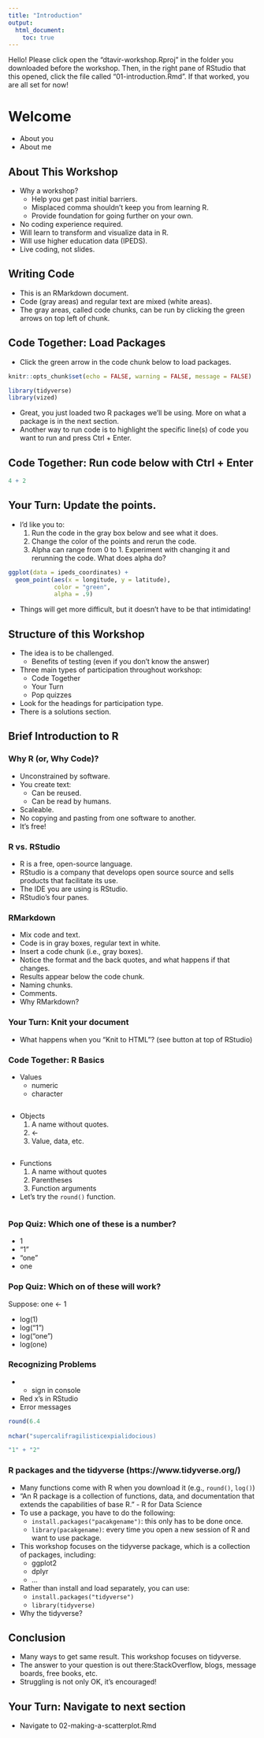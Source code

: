 ```yaml
---
title: "Introduction"
output:
  html_document:
    toc: true
---
```


Hello! Please click open the "dtavir-workshop.Rproj" in the folder you downloaded before the workshop. Then, in the right pane of RStudio that this opened, click the file called "01-introduction.Rmd". If that worked, you are all set for now!

# Welcome

- About you
- About me

## About This Workshop

- Why a workshop?
    - Help you get past initial barriers.
    - Misplaced comma shouldn't keep you from learning R.
    - Provide foundation for going further on your own.
- No coding experience required.
- Will learn to transform and visualize data in R.
- Will use higher education data (IPEDS).
- Live coding, not slides.

## Writing Code

- This is an RMarkdown document.
- Code (gray areas) and regular text are mixed (white areas).
- The gray areas, called code chunks, can be run by clicking the green arrows on top left of chunk.

## Code Together: Load Packages

- Click the green arrow in the code chunk below to load packages.

```r

knitr::opts_chunk$set(echo = FALSE, warning = FALSE, message = FALSE)

library(tidyverse)
library(vized)

```

- Great, you just loaded two R packages we'll be using. More on what a package is in the next section.
- Another way to run code is to highlight the specific line(s) of code you want to run and press Ctrl + Enter.

## Code Together: Run code below with Ctrl + Enter


```r

4 + 2

```

## Your Turn: Update the points.

- I'd like you to:
    1. Run the code in the gray box below and see what it does.
    2. Change the color of the points and rerun the code.
    3. Alpha can range from 0 to 1. Experiment with changing it and rerunning the code. What does alpha do?

```r

ggplot(data = ipeds_coordinates) +
  geom_point(aes(x = longitude, y = latitude), 
             color = "green", 
             alpha = .9) 

```

- Things will get more difficult, but it doesn't have to be that intimidating!

## Structure of this Workshop

- The idea is to be challenged.
    - Benefits of testing (even if you don't know the answer)
- Three main types of participation throughout workshop:
    - Code Together
    - Your Turn
    - Pop quizzes
- Look for the headings for participation type.
- There is a solutions section.

## Brief Introduction to R

### Why R (or, Why Code)?

- Unconstrained by software.
- You create text:
    - Can be reused.
    - Can be read by humans.
- Scaleable.
- No copying and pasting from one software to another.
- It's free!

### R vs. RStudio

- R is a free, open-source language.
- RStudio is a company that develops open source source and sells products that facilitate its use.
- The IDE you are using is RStudio.
- RStudio's four panes.

### RMarkdown

- Mix code and text.
- Code is in gray boxes, regular text in white.
- Insert a code chunk (i.e., gray boxes).
- Notice the format and the back quotes, and what happens if that changes.
- Results appear below the code chunk.
- Naming chunks.
- Comments.
- Why RMarkdown?

### Your Turn: Knit your document

- What happens when you "Knit to HTML"? (see button at top of RStudio)

### Code Together: R Basics

- Values
    - numeric
    - character

```r

```

- Objects
    1. A name without quotes.
    2. <- 
    3. Value, data, etc.

```r



```

- Functions
    1. A name without quotes
    2. Parentheses
    3. Function arguments
- Let's try the `round()` function.

```r


```

### Pop Quiz: Which one of these is a number?

- 1    
- "1"    
- "one"    
- one

### Pop Quiz: Which on of these will work?

Suppose: one <- 1

- log(1)    
- log("1")    
- log("one")    
- log(one)

### Recognizing Problems

- + sign in console
- Red x's in RStudio
- Error messages

```r

round(6.4
      
nchar("supercalifragilisticexpialidocious)

"1" + "2"


```


### R packages and the tidyverse (https://www.tidyverse.org/)

- Many functions come with R when you download it (e.g., `round()`, `log()`)
- "An R package is a collection of functions, data, and documentation that extends the capabilities of base R." - R for Data Science
- To use a package, you have to do the following:
    - `install.packages("pacakgename")`: this only has to be done once.
    - `library(pacakgename)`: every time you open a new session of R and want to use package.
- This workshop focuses on the tidyverse package, which is a collection of packages, including:
    - ggplot2
    - dplyr
    - ...
- Rather than install and load separately, you can use: 
    - `install.packages("tidyverse")`
    - `library(tidyverse)`
- Why the tidyverse?

## Conclusion

- Many ways to get same result. This workshop focuses on tidyverse.
- The answer to your question is out there:StackOverflow, blogs, message boards, free books, etc.
- Struggling is not only OK, it's encouraged!

## Your Turn: Navigate to next section

- Navigate to 02-making-a-scatterplot.Rmd
